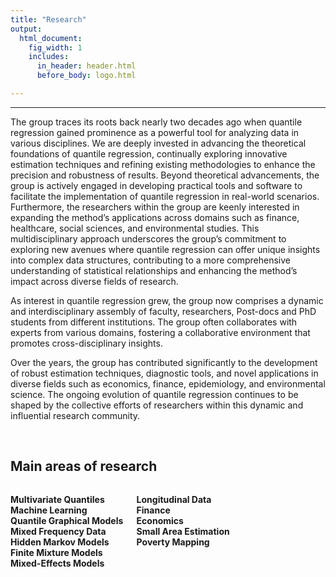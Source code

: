 ```yaml
---
title: "Research"
output:
  html_document:
    fig_width: 1
    includes:
      in_header: header.html
      before_body: logo.html

---
```


------------------------------------------------------------------------

The group traces its roots back nearly two decades ago when quantile regression gained prominence as a powerful tool for analyzing data in various disciplines. We are deeply invested in advancing the theoretical foundations of quantile regression, continually exploring innovative estimation techniques and refining existing methodologies to enhance the precision and robustness of results. Beyond theoretical advancements, the group is actively engaged in developing practical tools and software to facilitate the implementation of quantile regression in real-world scenarios. Furthermore, the researchers within the group are keenly interested in expanding the method's applications across domains such as finance, healthcare, social sciences, and environmental studies. This multidisciplinary approach underscores the group's commitment to exploring new avenues where quantile regression can offer unique insights into complex data structures, contributing to a more comprehensive understanding of statistical relationships and enhancing the method's impact across diverse fields of research.

As interest in quantile regression grew, the group now comprises a dynamic and interdisciplinary assembly of faculty, researchers, Post-docs and PhD students from different institutions. The group often collaborates with experts from various domains, fostering a collaborative environment that promotes cross-disciplinary insights.


Over the years, the group has contributed significantly to the development of robust estimation techniques, diagnostic tools, and novel applications in diverse fields such as economics, finance, epidemiology, and environmental science. The ongoing evolution of quantile regression continues to be shaped by the collective efforts of researchers within this dynamic and influential research community.

<br>

<style>
.column-left{
  float: left;
  width: 40%;
  text-align: left;
}
.column-center{
  display: inline-block;
  width: 40%;
  text-align: left;
}
</style>

## **Main areas of research**

<div class="column-left">
**Multivariate Quantiles**   
**Machine Learning**   
**Quantile Graphical Models**   
**Mixed Frequency Data**   
**Hidden Markov Models**   
**Finite Mixture Models**   
**Mixed-Effects Models**
</div>
<div class="column-center">
**Longitudinal Data**   
**Finance**   
**Economics**   
**Small Area Estimation**   
**Poverty Mapping**
</div>

<!-- 
<br>
The research of our group is focused on developing methodologies concerning the following key areas:
<br>

**Multivariate Quantiles**
We specialize in the development of advanced M-quantiles techniques for analyzing the multivariate distributions, going beyond traditional quantile-based approaches.
<br>
**Machine Learning**
We integrate machine learning methods into quantile regression analysis, leveraging the power of machine learning algorithms for predictive modeling.
<br>
**Quantile Graphical Models**
We develop graphical models that allow for the exploration of dependencies between variables based on quantiles, which provides robust insights into data relationships.
<br>
**Mixed Frequency Data**
We develop quantile regression models to integrate and analyze data observed at different frequencies.
<br>
**Hidden Markov Models**
We investigate the use of Hidden Markov Models in quantile regression with applications in time series analysis and more.
<br>
**Finite Mixture Models and Mixed-Effects Models**
We explore mixed-effects modeling approaches for analyzing hierarchical and nested data structures concerning a variety of empirical applications.
<br>

Our work has found application in:<br>

- **Small Area Models in Poverty Mapping**: Our research group contributes to poverty mapping by using small area models to estimate and visualize poverty levels at fine spatial scales.

- **Finance**: The methodologies developed in our group have been applied to study financial risk measures of financial index and energy commodities.

- **Longitudinal data settings**: [You can provide more information about the applications in longitudinal data settings here.]

-->